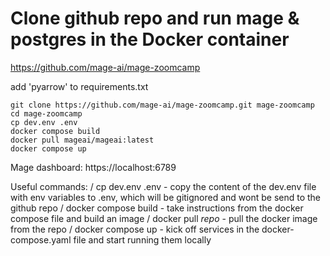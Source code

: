 # Clone github repo and run mage & postgres in the Docker container
https://github.com/mage-ai/mage-zoomcamp

add 'pyarrow' to requirements.txt

```code terminal
git clone https://github.com/mage-ai/mage-zoomcamp.git mage-zoomcamp
cd mage-zoomcamp
cp dev.env .env
docker compose build
docker pull mageai/mageai:latest
docker compose up
```

Mage dashboard:
https://localhost:6789

Useful commands:
/ cp dev.env .env - copy the content of the dev.env file with env variables to .env, which will be gitignored and wont be send to the github repo
/ docker compose build - take instructions from the docker compose file and build an image
/ docker pull *repo* - pull the docker image from the repo
/ docker compose up - kick off services in the docker-compose.yaml file and start running them locally


